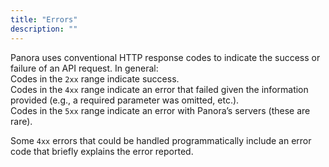 ```yaml
---
title: "Errors"
description: ""
---
```


Panora uses conventional HTTP response codes to indicate the success or failure of an API request. In general: <br/>Codes in the `2xx` range indicate success. <br/>Codes in the `4xx` range indicate an error that failed given the information provided (e.g., a required parameter was omitted, etc.). <br/>Codes in the `5xx` range indicate an error with Panora’s servers (these are rare).

Some `4xx` errors that could be handled programmatically include an error code that briefly explains the error reported.